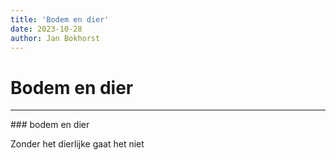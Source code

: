 ```yaml
---
title: 'Bodem en dier'
date: 2023-10-28
author: Jan Bokhorst
---
```


# Bodem en dier



---






        

  ### bodem en dier


 Zonder het dierlijke gaat het niet









